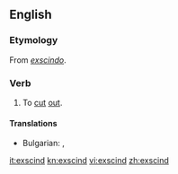 ==English==

===Etymology===
From {{etyl|la}} ''[[exscindo]]''.

===Verb===
{{en-verb}}

# {{medicine|surgery}} To [[cut]] [[out]].
====Translations====
{{trans-top|To [[cut]] [[out]]}}
* Bulgarian: {{t|bg|режа}}, {{t|bg|изрязвам}}
{{trans-mid}}

{{trans-bottom}}
[[it:exscind]]
[[kn:exscind]]
[[vi:exscind]]
[[zh:exscind]]